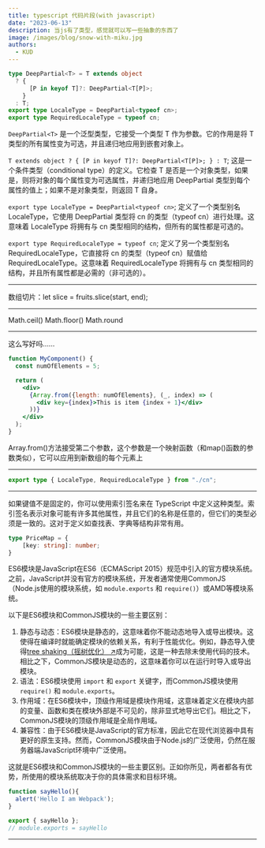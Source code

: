 ```yaml
---
title: typescript 代码片段(with javascript)
date: "2023-06-13"
description: 当js有了类型，感觉就可以写一些抽象的东西了
image: /images/blog/snow-with-miku.jpg
authors:
  - KUD
---
```


```typescript
type DeepPartial<T> = T extends object
  ? {
      [P in keyof T]?: DeepPartial<T[P]>;
    }
  : T;
export type LocaleType = DeepPartial<typeof cn>;
export type RequiredLocaleType = typeof cn;
```

`DeepPartial<T>` 是一个泛型类型，它接受一个类型 T 作为参数。它的作用是将 T 类型的所有属性变为可选，并且递归地应用到嵌套对象上。

`T extends object ? { [P in keyof T]?: DeepPartial<T[P]>; } : T`; 这是一个条件类型（conditional type）的定义。它检查 T 是否是一个对象类型，如果是，则将对象的每个属性变为可选属性，并递归地应用 DeepPartial 类型到每个属性的值上；如果不是对象类型，则返回 T 自身。

`export type LocaleType = DeepPartial<typeof cn>`; 定义了一个类型别名 LocaleType，它使用 DeepPartial 类型将 cn 的类型（typeof cn）进行处理。这意味着 LocaleType 将拥有与 cn 类型相同的结构，但所有的属性都是可选的。

`export type RequiredLocaleType = typeof cn`; 定义了另一个类型别名 RequiredLocaleType，它直接将 cn 的类型（typeof cn）赋值给 RequiredLocaleType。这意味着 RequiredLocaleType 将拥有与 cn 类型相同的结构，并且所有属性都是必需的（非可选的）。

---

数组切片：let slice = fruits.slice(start, end);

---

Math.ceil()  Math.floor()  Math.round

---

这么写好吗……

```jsx
function MyComponent() {
  const numOfElements = 5;

  return (
    <div>
      {Array.from({length: numOfElements}, (_, index) => (
        <div key={index}>This is item {index + 1}</div>
      ))}
    </div>
  );
}
```

Array.from()方法接受第二个参数，这个参数是一个映射函数（和map()函数的参数类似），它可以应用到新数组的每个元素上

---

```typescript
export type { LocaleType, RequiredLocaleType } from "./cn";
```

---

如果键值不是固定的，你可以使用索引签名来在 TypeScript 中定义这种类型。索引签名表示对象可能有许多其他属性，并且它们的名称是任意的，但它们的类型必须是一致的。这对于定义如查找表、字典等结构非常有用。
```typescript
type PriceMap = {
    [key: string]: number;
}
```

ES6模块是JavaScript在ES6（ECMAScript 2015）规范中引入的官方模块系统。之前，JavaScript并没有官方的模块系统，开发者通常使用CommonJS（Node.js使用的模块系统，如 `module.exports` 和 `require()`）或AMD等模块系统。

以下是ES6模块和CommonJS模块的一些主要区别：

1. 静态与动态：ES6模块是静态的，这意味着你不能动态地导入或导出模块。这使得在编译时就能确定模块的依赖关系，有利于性能优化。例如，静态导入使得[tree shaking（摇树优化） ↗](https://webpack.js.org/guides/tree-shaking/)成为可能，这是一种去除未使用代码的技术。相比之下，CommonJS模块是动态的，这意味着你可以在运行时导入或导出模块。
2. 语法：ES6模块使用 `import` 和 `export` 关键字，而CommonJS模块使用 `require()` 和 `module.exports`。
3. 作用域：在ES6模块中，顶级作用域是模块作用域，这意味着定义在模块内部的变量、函数和类在模块外部是不可见的，除非显式地导出它们。相比之下，CommonJS模块的顶级作用域是全局作用域。
4. 兼容性：由于ES6模块是JavaScript的官方标准，因此它在现代浏览器中具有更好的原生支持。然而，CommonJS模块由于Node.js的广泛使用，仍然在服务器端JavaScript环境中广泛使用。

这就是ES6模块和CommonJS模块的一些主要区别。正如你所见，两者都各有优势，所使用的模块系统取决于你的具体需求和目标环境。

```typescript
function sayHello(){
  alert('Hello I am Webpack');
}

export { sayHello };
// module.exports = sayHello
```
---

